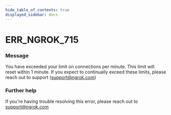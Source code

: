```yaml
---
hide_table_of_contents: true
displayed_sidebar: docs
---
```



# ERR_NGROK_715

### Message

You have exceeded your limit on connections per minute. This limit will reset within 1 minute. If you expect to continually exceed these limits, please reach out to support (support@ngrok.com)

### Further help

If you're having trouble resolving this error, please reach out to [support@ngrok.com](mailto:support@ngrok.com?subject=Help%20with%20ERR_NGROK_715)

<ErrorDetails error="err_ngrok_715" />
